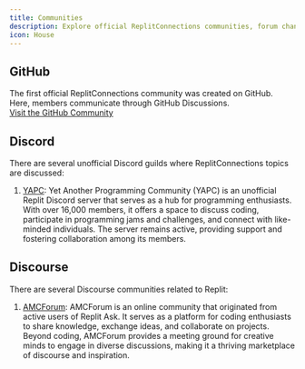 ```yaml
---
title: Communities  
description: Explore official ReplitConnections communities, forum channels, and dedicated spaces where you can connect with the Replit community.  
icon: House
---
```


## GitHub  
The first official ReplitConnections community was created on GitHub. Here, members communicate through GitHub Discussions.  
[Visit the GitHub Community](https://github.com/ReplitConnections/ReplitConnections)  

## Discord  
There are several unofficial Discord guilds where ReplitConnections topics are discussed:
1. [YAPC](https://discord.gg/yapc): Yet Another Programming Community (YAPC) is an unofficial Replit Discord server that serves as a hub for programming enthusiasts. With over 16,000 members, it offers a space to discuss coding, participate in programming jams and challenges, and connect with like-minded individuals. The server remains active, providing support and fostering collaboration among its members.

## Discourse  
There are several Discourse communities related to Replit:
1. [AMCForum](https://amcforum.wiki/): AMCForum is an online community that originated from active users of Replit Ask. It serves as a platform for coding enthusiasts to share knowledge, exchange ideas, and collaborate on projects. Beyond coding, AMCForum provides a meeting ground for creative minds to engage in diverse discussions, making it a thriving marketplace of discourse and inspiration.

